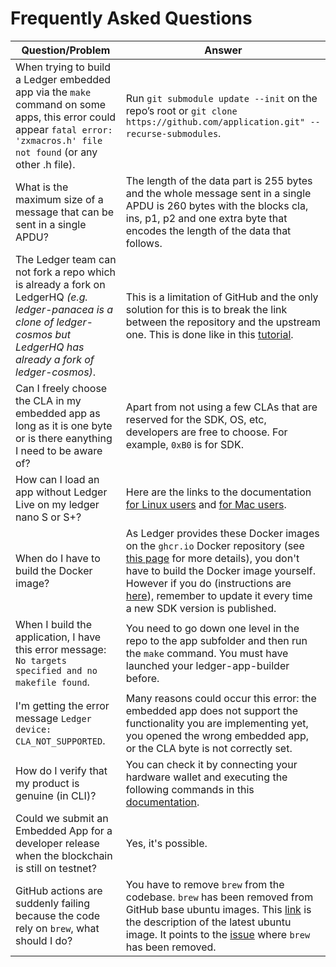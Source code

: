 # Frequently Asked Questions

| Question/Problem        |  Answer        | 
| --------------- | -------------- | 
| When trying to build a Ledger embedded app via the `make` command on some apps, this error could appear `fatal error: 'zxmacros.h' file not found` (or any other .h file).  | Run `git submodule update --init` on the repo’s root or `git clone https://github.com/application.git" --recurse-submodules`. | 
| What is the maximum size of a message that can be sent in a single APDU?  | The length of the data part is 255 bytes and the whole message sent in a single APDU is 260 bytes with the blocks cla, ins, p1, p2 and one extra byte that encodes the length of the data that follows. | 
| The Ledger team can not fork a repo which is already a fork on LedgerHQ *(e.g. ledger-panacea is a clone of ledger-cosmos but LedgerHQ has already a fork of ledger-cosmos)*. | This is a limitation of GitHub and the only solution for this is to break the link between the repository and the upstream one. This is done like in this [tutorial](https://ralphjsmit.com/unfork-github-repo).  | 
| Can I freely choose the CLA in my embedded app as long as it is one byte or is there eanything I need to be aware of? | Apart from not using a few CLAs that are reserved for the SDK, OS, etc, developers are free to choose. For example, `0xB0` is for SDK.  | 
| How can I load an app without Ledger Live on my ledger nano S or S+?  | Here are the links to the documentation [for Linux users](https://developers.ledger.com/docs/embedded-app/load-linux/) and [for Mac users](https://developers.ledger.com/docs/embedded-app/load-mac/). |
| When do I have to build the Docker image?  | As Ledger provides these Docker images on the `ghcr.io` Docker repository (see [this page](https://developers.ledger.com/docs/embedded-app/app-builder-container/) for more details), you don't have to build the Docker image yourself. However if you do (instructions are [here](https://github.com/LedgerHQ/ledger-app-builder/)), remember to update it every time a new SDK version is published. |
| When I build the application, I have this error message: `No targets specified and no makefile found`. | You need to go down one level in the repo to the app subfolder and then run the `make` command. You must have launched your ledger-app-builder before. | 
| I'm getting the error message `Ledger device: CLA_NOT_SUPPORTED`. | Many reasons could occur this error: the embedded app does not support the functionality you are implementing yet, you opened the wrong embedded app, or the CLA byte is not correctly set.| 
| How do I verify that my product is genuine (in CLI)? | You can check it by connecting your hardware wallet and executing the following commands in this [documentation](https://support.ledger.com/hc/en-us/articles/4404382029329-Check-hardware-integrity?support=true). | 
| Could we submit an Embedded App for a developer release when the blockchain is still on testnet? | Yes, it's possible. | 
| GitHub actions are suddenly failing because the code rely on `brew`, what should I do? | You have to remove `brew` from the codebase. `brew` has been removed from GitHub base ubuntu images. This [link](https://github.com/actions/runner-images/blob/ubuntu20/20220922.2/images/linux/Ubuntu2004-Readme.md) is the description of the latest ubuntu image. It points to the [issue](https://github.com/actions/runner-images/issues/6283) where `brew` has been removed. | 

